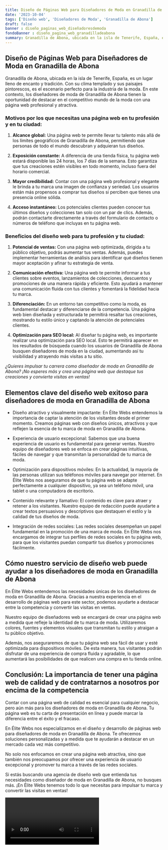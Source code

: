 ```yaml
---
title: Diseño de Páginas Web para Diseñadores de Moda en Granadilla de Abona
date: '2023-10-04'
tags: ['Diseño web', 'Diseñadores de Moda', 'Granadilla de Abona']
draft: false
banner : diseño_paginas_web_diseñadoresdemoda
fondoBanner : diseño_pagina_web_granadilladeabona
summary: Granadilla de Abona, ubicada en la isla de Tenerife, España, es un lugar lleno de encanto y tradición. Con su clima templado y sus paisajes pintorescos, es el escenario perfecto para la industria de la moda. En este contexto, los diseñadores de moda de Granadilla de Abona tienen la oportunidad de destacar en el competitivo mundo de la moda con una página web profesional y atractiva.
---
```


## Diseño de Páginas Web para Diseñadores de Moda en Granadilla de Abona

Granadilla de Abona, ubicada en la isla de Tenerife, España, es un lugar lleno de encanto y tradición. Con su clima templado y sus paisajes pintorescos, es el escenario perfecto para la industria de la moda. En este contexto, los diseñadores de moda de Granadilla de Abona tienen la oportunidad de destacar en el competitivo mundo de la moda con una página web profesional y atractiva.

### Motivos por los que necesitas una página web en tu profesión y en tu ciudad:

1. **Alcance global:** Una página web te permite llevar tu talento más allá de los límites geográficos de Granadilla de Abona, permitiendo que personas de todo el mundo descubran y adquieran tus diseños.

2. **Exposición constante:** A diferencia de una tienda física, tu página web estará disponible las 24 horas, los 7 días de la semana. Esto garantiza que tus creaciones estén visibles en todo momento, incluso fuera del horario comercial.

3. **Mayor credibilidad:** Contar con una página web profesional y elegante le brinda a tu marca una imagen de confianza y seriedad. Los usuarios están más propensos a comprar tus diseños si perciben que tienes una presencia online sólida.

4. **Acceso instantáneo:** Los potenciales clientes pueden conocer tus últimos diseños y colecciones tan solo con un par de clics. Además, podrán contactarte directamente a través del formulario de contacto o números de teléfono que incluyas en tu página web.

### Beneficios del diseño web para tu profesión y tu ciudad:

1. **Potencial de ventas:** Con una página web optimizada, dirigida a tu público objetivo, podrás aumentar tus ventas. Además, puedes implementar herramientas de análisis para identificar qué diseños tienen mayor aceptación y afinar tu estrategia de venta.

2. **Comunicación efectiva:** Una página web te permite informar a tus clientes sobre eventos, lanzamientos de colecciones, descuentos y promociones de una manera rápida y eficiente. Esto ayudará a mantener una comunicación fluida con tus clientes y fomentará la fidelidad hacia tu marca.

3. **Diferenciación:** En un entorno tan competitivo como la moda, es fundamental destacar y diferenciarse de la competencia. Una página web bien diseñada y estructurada te permitirá resaltar tus creaciones, mostrando tu estilo único y captando la atención de potenciales clientes.

4. **Optimización para SEO local:** Al diseñar tu página web, es importante realizar una optimización para SEO local. Esto te permitirá aparecer en los resultados de búsqueda cuando los usuarios de Granadilla de Abona busquen diseñadores de moda en la ciudad, aumentando así tu visibilidad y atrayendo más visitas a tu sitio.

*¿Quieres impulsar tu carrera como diseñador de moda en Granadilla de Abona? ¡No esperes más y crea una página web que destaque tus creaciones y convierta visitas en ventas!*

<GifSeo />

<Cta />

## Elementos clave del diseño web exitoso para diseñadores de moda en Granadilla de Abona

- Diseño atractivo y visualmente impactante: En Élite Webs entendemos la importancia de captar la atención de los visitantes desde el primer momento. Creamos páginas web con diseños únicos, atractivos y que reflejen la esencia de tu marca de moda en Granadilla de Abona.

- Experiencia de usuario excepcional: Sabemos que una buena experiencia de usuario es fundamental para generar ventas. Nuestro equipo de diseñadores web se enfoca en crear páginas intuitivas, fáciles de navegar y que transmitan la personalidad de tu marca de moda.

- Optimización para dispositivos móviles: En la actualidad, la mayoría de las personas utilizan sus teléfonos móviles para navegar por internet. En Élite Webs nos aseguramos de que tu página web se adapte perfectamente a cualquier dispositivo, ya sea un teléfono móvil, una tablet o una computadora de escritorio.

- Contenido relevante y llamativo: El contenido es clave para atraer y retener a los visitantes. Nuestro equipo de redacción puede ayudarte a crear textos persuasivos y descriptivos que destaquen el estilo y la calidad de tus diseños de moda.

- Integración de redes sociales: Las redes sociales desempeñan un papel fundamental en la promoción de una marca de moda. En Élite Webs nos encargamos de integrar tus perfiles de redes sociales en tu página web, para que los visitantes puedan compartir tus diseños y promociones fácilmente.

## Cómo nuestro servicio de diseño web puede ayudar a los diseñadores de moda en Granadilla de Abona

En Élite Webs entendemos las necesidades únicas de los diseñadores de moda en Granadilla de Abona. Gracias a nuestra experiencia en el desarrollo de páginas web para este sector, podemos ayudarte a destacar entre la competencia y convertir las visitas en ventas.

Nuestro equipo de diseñadores web se encargará de crear una página web a medida que refleje la identidad de tu marca de moda. Utilizaremos colores, fuentes y elementos visuales que transmitan tu estilo y atraigan a tu público objetivo.

Además, nos aseguraremos de que tu página web sea fácil de usar y esté optimizada para dispositivos móviles. De esta manera, tus visitantes podrán disfrutar de una experiencia de compra fluida y agradable, lo que aumentará las posibilidades de que realicen una compra en tu tienda online.

## Conclusión: La importancia de tener una página web de calidad y de contratarnos a nosotros por encima de la competencia

Contar con una página web de calidad es esencial para cualquier negocio, pero aún más para los diseñadores de moda en Granadilla de Abona. Tu página web es tu carta de presentación en línea y puede marcar la diferencia entre el éxito y el fracaso.

En Élite Webs nos especializamos en el diseño y desarrollo de páginas web para diseñadores de moda en Granadilla de Abona. Te ofrecemos soluciones personalizadas y a medida que te ayudarán a destacar en un mercado cada vez más competitivo.

No solo nos enfocamos en crear una página web atractiva, sino que también nos preocupamos por ofrecer una experiencia de usuario excepcional y promover tu marca a través de las redes sociales.

Si estás buscando una agencia de diseño web que entienda tus necesidades como diseñador de moda en Granadilla de Abona, no busques más. ¡En Élite Webs tenemos todo lo que necesitas para impulsar tu marca y convertir las visitas en ventas!

<Video />

<CtaBot job='Diseñadores de Moda' city='Granadilla de Abona'/>

<Gmaps query='Granadilla de Abona+españa+maps' />